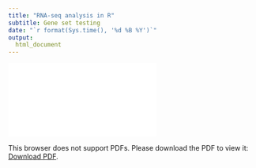 ```yaml
---
title: "RNA-seq analysis in R"
subtitle: Gene set testing
date: "`r format(Sys.time(), '%d %B %Y')`"
output: 
  html_document
---
```


<object data="../slides/Gene_set_testing.pdf" type="application/pdf" width="700px" height="700px">
    <embed src="../slides/Gene_set_testing.pdf">
        <p>This browser does not support PDFs. Please download the PDF to view it: <a href="../slides/Gene_set_testing.pdf">Download PDF</a>.</p>
    </embed>
</object>
